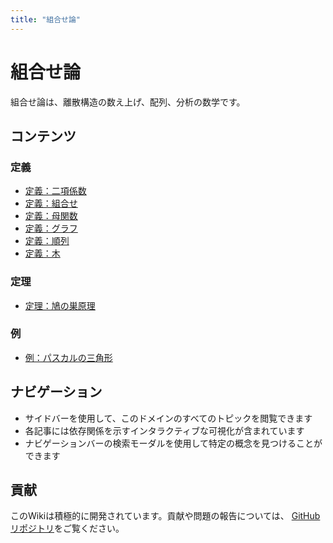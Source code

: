 ```yaml
---
title: "組合せ論"
---
```


# 組合せ論

組合せ論は、離散構造の数え上げ、配列、分析の数学です。

## コンテンツ

### 定義

- [定義：二項係数](def-binomial-coefficient.qmd)
- [定義：組合せ](def-combination.qmd)
- [定義：母関数](def-generating-function.qmd)
- [定義：グラフ](def-graph.qmd)
- [定義：順列](def-permutation.qmd)
- [定義：木](def-tree.qmd)

### 定理

- [定理：鳩の巣原理](thm-pigeonhole-principle.qmd)

### 例

- [例：パスカルの三角形](ex-pascals-triangle.qmd)

## ナビゲーション

- サイドバーを使用して、このドメインのすべてのトピックを閲覧できます
- 各記事には依存関係を示すインタラクティブな可視化が含まれています
- ナビゲーションバーの検索モーダルを使用して特定の概念を見つけることができます

## 貢献

このWikiは積極的に開発されています。貢献や問題の報告については、
[GitHubリポジトリ](https://github.com/RK0429/ModernMath)をご覧ください。
